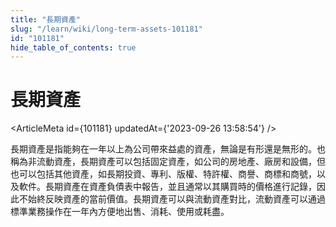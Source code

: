 ```yaml
---
title: "長期資產"
slug: "/learn/wiki/long-term-assets-101181"
id: "101181"
hide_table_of_contents: true
---
```



# 長期資產

<ArticleMeta id={101181} updatedAt={'2023-09-26 13:58:54'} />
<div className='border-solid border-b border-t-0 my-4 border-[var(--ifm-color-gray-300)]' />

長期資產是指能夠在一年以上為公司帶來益處的資產，無論是有形還是無形的。也稱為非流動資產，長期資產可以包括固定資產，如公司的房地產、廠房和設備，但也可以包括其他資產，如長期投資、專利、版權、特許權、商譽、商標和商號，以及軟件。長期資產在資產負債表中報告，並且通常以其購買時的價格進行記錄，因此不始終反映資產的當前價值。長期資產可以與流動資產對比，流動資產可以通過標準業務操作在一年內方便地出售、消耗、使用或耗盡。
